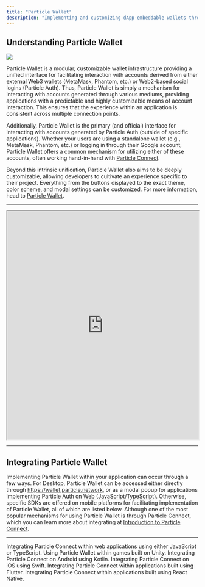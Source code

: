 ```yaml
---
title: "Particle Wallet"
description: "Implementing and customizing dApp-embeddable wallets through Particle's SDK."
---
```


## Understanding Particle Wallet

<Frame>
<img src="images/03.gif" style={{ width: '100%', maxWidth: '600px' }} />
</Frame>

Particle Wallet is a modular, customizable wallet infrastructure providing a unified interface for facilitating interaction with accounts derived from either external Web3 wallets (MetaMask, Phantom, etc.) or Web2-based social logins (Particle Auth). Thus, Particle Wallet is simply a mechanism for interacting with accounts generated through various mediums, providing applications with a predictable and highly customizable means of account interaction. This ensures that the experience within an application is consistent across multiple connection points.

Additionally, Particle Wallet is the primary (and official) interface for interacting with accounts generated by Particle Auth (outside of specific applications). Whether your users are using a standalone wallet (e.g., MetaMask, Phantom, etc.) or logging in through their Google account, Particle Wallet offers a common mechanism for utilizing either of these accounts, often working hand-in-hand with [Particle Connect](/guides/integrations/waas/connect).

Beyond this intrinsic unification, Particle Wallet also aims to be deeply customizable, allowing developers to cultivate an experience specific to their project. Everything from the buttons displayed to the exact theme, color scheme, and modal settings can be customized. For more information, head to [Particle Wallet](/guides/configuration/appearance/wallet).

***

<Frame caption="Demo showcasing an implementation of Particle's Embedded Wallet.">
<iframe 
width="100%"
height="600" 
src="https://wallet.particle.network/?theme=light"
href="https://wallet.particle.network/?theme=light">
</iframe>
</Frame>

***

## Integrating Particle Wallet

Implementing Particle Wallet within your application can occur through a few ways. For Desktop, Particle Wallet can be accessed either directly through https://wallet.particle.network, or as a modal popup for applications implementing Particle Auth on [Web (JavaScript/TypeScript)](/api-reference/auth/desktop-sdks/web). Otherwise, specific SDKs are offered on mobile platforms for facilitating implementation of Particle Wallet, all of which are listed below. Although one of the most popular mechanisms for using Particle Wallet is through Particle Connect, which you can learn more about integrating at [Introduction to Particle Connect](/api-reference/connect/introduction).

***

<CardGroup cols={2}>
  <Card title="Web SDK" href="/api-reference/connect/desktop/web">
    Integrating Particle Connect within web applications using either JavaScript or TypeScript.
  </Card>
  <Card title="Unity SDK" href="/api-reference/connect/mobile/unity">
    Using Particle Wallet within games built on Unity.
  </Card>
   <Card title="Android SDK" href="/api-reference/connect/mobile/android">
    Integrating Particle Connect on Android using Kotlin.
  </Card>
    <Card title="iOS SDK" href="/api-reference/connect/mobile/ios">
    Integrating Particle Connect on iOS using Swift.
  </Card>
     <Card title="Flutter SDK" href="/api-reference/connect/mobile/flutter">
    Integrating Particle Connect within applications built using Flutter.
  </Card>
    <Card title="React Native SDK" href="/api-reference/connect/mobile/react">
    Integrating Particle Connect within applications built using React Native.
  </Card>
</CardGroup>